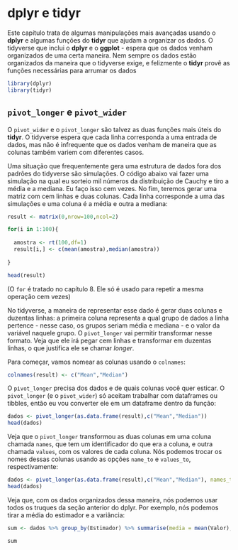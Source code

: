 # dplyr e tidyr

Este capítulo trata de algumas manipulações mais avançadas usando o **dplyr** e algumas funções do **tidyr** que ajudam a organizar os dados. O tidyverse que inclui o **dplyr** e o **ggplot** - espera que os dados venham organizados de uma certa maneira. Nem sempre os dados estão organizados da maneira que o tidyverse exige, e felizmente o **tidyr** provê as funções necessárias para arrumar os dados

```r

library(dplyr)
library(tidyr)

```


## `pivot_longer` e `pivot_wider`

O `pivot_wider` e o `pivot_longer` são talvez as duas funções mais úteis do **tidyr**. O tidyverse espera que cada linha corresponda a uma entrada de dados, mas não é infrequente que os dados venham de maneira que as colunas também variem com diferentes casos. 

Uma situação que frequentemente gera uma estrutura de dados fora dos padrões do tidyverse são simulações. O código abaixo vai fazer uma simulação na qual eu sorteio mil números da distribuição de Cauchy e tiro a média e a mediana. Eu faço isso cem vezes. No fim, teremos gerar uma matriz com cem linhas e duas colunas. Cada linha corresponde a uma das simulações e uma coluna é a média e outra a mediana:

```r

result <- matrix(0,nrow=100,ncol=2)

for(i in 1:100){
  
  amostra <- rt(100,df=1)
  result[i,] <- c(mean(amostra),median(amostra))
  
}

head(result)

```

(O `for` é tratado no capítulo 8. Ele só é usado para repetir a mesma operação cem vezes)

No tidyverse, a maneira de representar esse dado é gerar duas colunas e duzentas linhas: a primeira coluna representa a qual grupo de dados a linha pertence - nesse caso, os grupos seriam média e mediana - e o valor da variável naquele grupo. O `pivot_longer` vai permitir transformar nesse formato. Veja que ele irá pegar cem linhas e transformar em duzentas linhas, o que justifica ele se chamar _longer_.

Para começar, vamos nomear as colunas usando o `colnames`:

```r

colnames(result) <- c("Mean","Median")

```

O `pivot_longer` precisa dos dados e de quais colunas você quer esticar. O `pivot_longer` (e o `pivot_wider`) só aceitam trabalhar com dataframes ou tibbles, então eu vou converter ele em um dataframe dentro da função:

```r

dados <- pivot_longer(as.data.frame(result),c("Mean","Median"))
head(dados)

```

Veja que o `pivot_longer` transformou as duas colunas em uma coluna chamada `names`, que tem um identificador do que era a coluna, e outra chamada `values`, com os valores de cada coluna. Nós podemos trocar os nomes dessas colunas usando as opções `name_to` e `values_to`, respectivamente:

```r

dados <- pivot_longer(as.data.frame(result),c("Mean","Median"), names_to = "Estimador", values_to = "Valor")
head(dados)

```

Veja que, com os dados organizados dessa maneira, nós podemos usar todos os truques da seção anterior do dplyr. Por exemplo, nós podemos tirar a média do estimador e a variância:

```r

sum <- dados %>% group_by(Estimador) %>% summarise(media = mean(Valor), se = sd(Valor))

sum

```

